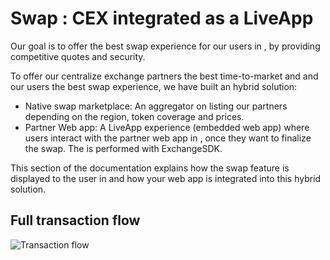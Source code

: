 

# Swap : CEX integrated as a LiveApp 

Our goal is to offer the best swap experience for our users in <Glossary word="Ledger Live"></Glossary>, by providing competitive quotes and security.

To offer our centralize exchange partners the best time-to-market and and our users the best swap experience, we have built an hybrid solution:
- Native swap marketplace: An aggregator on <Glossary word="Ledger Live"></Glossary> listing our partners depending on the region, token coverage and prices.
- Partner Web app: A LiveApp experience (embedded web app) where users interact with the partner web app in <Glossary word="Ledger Live"></Glossary>, once they want to finalize the swap. The <Glossary word="transaction"></Glossary> is performed with ExchangeSDK.

This section of the documentation explains how the swap feature is displayed to the user in <Glossary word="Ledger Live"></Glossary> and how your web app is integrated into this hybrid solution.

## Full transaction flow

<Zoom>
    <img
      alt="Transaction flow"
      src="/exchange/live-app-flow.png"
    />
</Zoom>

<Cards>
  <Cards.Card
    title="Quote display and user preferences"
    href="./flow/quote"
  />
  <Cards.Card
    title="Partner LiveApp"
    href="./flow/partner-live-app"
  />
  <Cards.Card
    title="Device transaction approval"
    href="./flow/device-flow"
  />
  <Cards.Card
    title="Transaction status"
    href="./flow/transaction-status"
  />
  <Cards.Card
    title="Edge Cases"
    href="./flow/edge-cases"
  />
  <Cards.Card
    title="Detailled Technical Flows"
    href="./flow/detailed-technical-flows"
  />
</Cards>